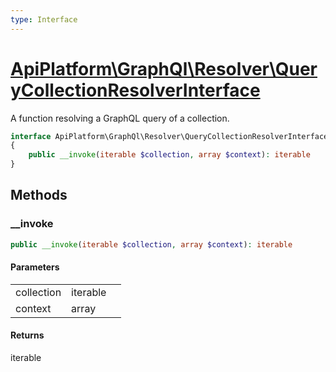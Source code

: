 ```yaml
---
type: Interface
---
```


# [ApiPlatform\GraphQl\Resolver\QueryCollectionResolverInterface](/docs/reference/GraphQl/Resolver/QueryCollectionResolverInterface)

A function resolving a GraphQL query of a collection.


```php
interface ApiPlatform\GraphQl\Resolver\QueryCollectionResolverInterface
{
    public __invoke(iterable $collection, array $context): iterable
}
```
## Methods

### __invoke



```php
public __invoke(iterable $collection, array $context): iterable
```

#### Parameters

<table><tbody>
<tr><td>collection</td><td>iterable</td><td></td></tr><tr><td>context</td><td>array</td><td></td></tr>
</tbody>
</table>

#### Returns

iterable

